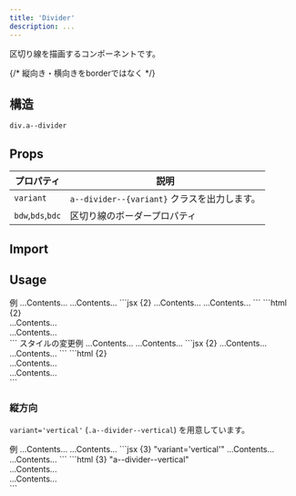 ```yaml
---
title: 'Divider'
description: ...
---
```



区切り線を描画するコンポーネントです。

{/* 縦向き・横向きをborderではなく */}

## 構造
```pug
div.a--divider
```

## Props

| プロパティ | 説明 |
|---|---|
|`variant`| `a--divider--{variant}` クラスを出力します。|
| `bdw`,`bds`,`bdc` | 区切り線のボーダープロパティ |

## Import

<ImportCode component='Divider' />


## Usage

<Preview>
	<PreviewTitle>例</PreviewTitle>
	<PreviewArea resize p='30'>
		<Box bgc='base-2' py='50' ta='c'>...Contents...</Box>
		<Divider />
		<Box bgc='base-2' py='50' ta='c'>...Contents...</Box>
	</PreviewArea>
	<PreviewCode slot='tab' label='JSX'>
		```jsx {2}
		<Box bgc='base-2' py='50' ta='c'>...Contents...</Box>
		<Divider />
		<Box bgc='base-2' py='50' ta='c'>...Contents...</Box>
		```
	</PreviewCode>
	<PreviewCode slot='tab' label='HTML'>
		```html {2}
		<div class="l--box -bgc:base-2 -py:50 -ta:c">...Contents...</div>
		<div class="a--divider"></div>
		<div class="l--box -bgc:base-2 -py:50 -ta:c">...Contents...</div>
		```
	</PreviewCode>
</Preview>


<Preview>
	<PreviewTitle>スタイルの変更例</PreviewTitle>
	<PreviewArea resize p='30'>
		<Box bgc='base-2' py='50' ta='c'>...Contents...</Box>
		<Divider bds='dotted' bdw='4px' bdc='blue:50%'/>
		<Box bgc='base-2' py='50' ta='c'>...Contents...</Box>
	</PreviewArea>
	<PreviewCode slot='tab' label='JSX'>
		```jsx {2}
		<Box bgc='base-2' py='50' ta='c'>...Contents...</Box>
		<Divider bds='dotted' bdw='4px' bdc='blue:50%'/>
		<Box bgc='base-2' py='50' ta='c'>...Contents...</Box>
		```
	</PreviewCode>
	<PreviewCode slot='tab' label='HTML'>
		```html {2}
		<div class="l--box -bgc:base-2 -py:50 -ta:c">...Contents...</div>
		<div class="a--divider" style="--bds:dotted;--bdw:4px;--bdc:hsl(var(--hsl-blue) / 50%)"></div>
		<div class="l--box -bgc:base-2 -py:50 -ta:c">...Contents...</div>
		```
	</PreviewCode>
</Preview>


### 縦方向

`variant='vertical'` (`.a--divider--vertical`) を用意しています。


<Preview>
	<PreviewTitle>例</PreviewTitle>
	<PreviewArea resize p='30' isFlow={false}>
		<Flex ai='c' gap={30}>
			<FlexItem fx='1' bgc='base-2' py='50' ta='c'>...Contents...</FlexItem>
			<Divider variant='vertical' aslf='stretch' />
			<FlexItem fx='1' bgc='base-2' py='50' ta='c'>...Contents...</FlexItem>
		</Flex>
	</PreviewArea>
	<PreviewCode slot='tab' label='JSX'>
		```jsx {3} "variant='vertical'"
		<Flex ai='c' gap={30}>
			<FlexItem fx='1' bgc='base-2' py='50' ta='c'>...Contents...</FlexItem>
			<Divider variant='vertical' aslf='stretch' />
			<FlexItem fx='1' bgc='base-2' py='50' ta='c'>...Contents...</FlexItem>
		</Flex>
		```
	</PreviewCode>
	<PreviewCode slot='tab' label='HTML'>
		```html {3} "a--divider--vertical"
		<div class="l--flex -gap:30 -ai:c">
			<div class="-fx:1 -bgc:base-2 -py:50 -ta:c">...Contents...</div>
			<div class="a--divider a--divider--vertical -aslf:str"></div>
			<div class="-fx:1 -bgc:base-2 -py:50 -ta:c">...Contents...</div>
		</div>
		```
	</PreviewCode>
</Preview>

